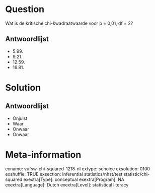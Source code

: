 Question
========
Wat is de kritische chi-kwadraatwaarde voor p = 0,01, df = 2?

Antwoordlijst
----------
* 5.99.
* 9.21.
* 12.59.
* 16.81.  

Solution
========

Antwoordlijst
----------
* Onjuist
* Waar
* Onwaar
* Onwaar

Meta-information
================
exname: vufsw-chi-squared-1218-nl
extype: schoice
exsolution: 0100
exshuffle: TRUE
exsection: inferential statistics/nhst/test statistic/chi-squared
exextra[Type]: conceptual
exextra[Program]: NA
exextra[Language]: Dutch
exextra[Level]: statistical literacy

